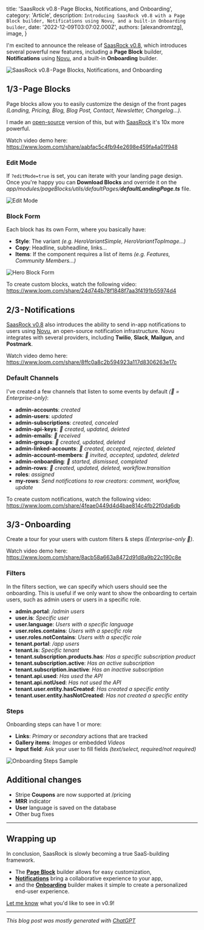 
  title: 'SaasRock v0.8 - Page Blocks, Notifications, and Onboarding',
  category: 'Article',
  description: `Introducing SaasRock v0.8 with a Page Block builder, Notifications using Novu, and a built-in Onboarding builder`,
  date: '2022-12-09T03:07:02.000Z',
  authors: [alexandromtzg],
  image,
}

I'm excited to announce the release of [SaasRock v0.8](https://saasrock.com/?ref=alexandro.dev&utm_content=v0-8-release), which introduces several powerful new features, including a **Page Block** builder, **Notifications** using [Novu](https://novu.co/?ref=saasrock.com), and a built-in **Onboarding** builder.

<img
  src={image}
  alt="SaasRock v0.8 - Page Blocks, Notifications, and Onboarding"
  className="w-full"
/>

<!--more-->

## 1/3 - Page Blocks

Page blocks allow you to easily customize the design of the front pages _(Landing, Pricing, Blog, Blog Post, Contact, Newsletter, Changelog…)_.

I made an [open-source](https://remix-page-blocks.vercel.app/) version of this, but with [SaasRock](https://saasrock.com/?ref=alexandro.dev&utm_content=v0-8-release) it's 10x more powerful.

Watch video demo here: https://www.loom.com/share/aabfac5c4fb94e2698e459fa4a01f948

### Edit Mode

If `?editMode=true` is set, you can iterate with your landing page design. Once you're happy you can **Download Blocks** and override it on the _app/modules/pageBlocks/utils/defaultPages/**defaultLandingPage.ts**_ file.

![Edit Mode](https://cdn-images-1.medium.com/max/1600/1*ixnpapfs01BVI2SAD9hMMw.png)

### Block Form

Each block has its own Form, where you basically have:

- **Style**: The variant _(e.g. HeroVariantSimple, HeroVariantTopImage…)_
- **Copy**: Headline, subheadline, links…
- **Items**: If the component requires a list of items _(e.g. Features, Community Members…)_

![Hero Block Form](https://cdn-images-1.medium.com/max/1600/1*OX9W1mSrfT8IwThpzk0SIA.png)

To create custom blocks, watch the following video: https://www.loom.com/share/24d744b78f1848f7aa3f4191b55974d4

## 2/3 - Notifications

[SaasRock v0.8](https://saasrock.com/?ref=alexandro.dev&utm_content=v0-8-release) also introduces the ability to send in-app notifications to users using [Novu](https://novu.co/?ref=saasrock.com), an open-source notification infrastructure. Novu integrates with several providers, including **Twilio**, **Slack**, **Mailgun**, and **Postmark**.

Watch video demo here: https://www.loom.com/share/8ffc0a8c2b594923a117d8306263e17c

### Default Channels

I've created a few channels that listen to some events by default _(🚀 = Enterprise-only)_:

- **admin-accounts**: _created_
- **admin-users**: _updated_
- **admin-subscriptions**: _created, canceled_
- **admin-api-keys**: _🚀 created, updated, deleted_
- **admin-emails**: _🚀 received_
- **admin-groups**: _🚀 created, updated, deleted_
- **admin-linked-accounts**: _🚀 created, accepted, rejected, deleted_
- **admin-account-members**: _🚀 invited, accepted, updated, deleted_
- **admin-onboarding**: _🚀 started, dismissed, completed_
- **admin-rows**: _🚀 created, updated, deleted, workflow.transition_
- **roles**: _assigned_
- **my-rows**: _Send notifications to row creators: comment, workflow, update_

To create custom notifications, watch the following video: https://www.loom.com/share/4feae0449d4d4bae814c4fb22f0da6db

## 3/3 - Onboarding

Create a tour for your users with custom filters & steps _(Enterprise-only 🚀)_.

Watch video demo here: https://www.loom.com/share/8acb58a663a8472d91d8a9b22c190c8e

### Filters

In the filters section, we can specify which users should see the onboarding. This is useful if we only want to show the onboarding to certain users, such as admin users or users in a specific role.

- **admin.portal**: _/admin users_
- **user.is**: _Specific user_
- **user.language**: _Users with a specific language_
- **user.roles.contains**: _Users with a specific role_
- **user.roles.notContains**: _Users with a specific role_
- **tenant.portal**: _/app users_
- **tenant.is**: _Specific tenant_
- **tenant.subscription.products.has**: _Has a specific subscription product_
- **tenant.subscription.active**: _Has an active subscription_
- **tenant.subscription.inactive**: _Has an inactive subscription_
- **tenant.api.used**: _Has used the API_
- **tenant.api.notUsed**: _Has not used the API_
- **tenant.user.entity.hasCreated**: _Has created a specific entity_
- **tenant.user.entity.hasNotCreated**: _Has not created a specific entity_

### Steps

Onboarding steps can have 1 or more:

- **Links**: _Primary_ or _secondary_ actions that are tracked
- **Gallery items**: _Images_ or embedded _Videos_
- **Input field**: Ask your user to fill fields _(text/select, required/not required)_

![Onboarding Steps Sample](https://cdn-images-1.medium.com/max/1600/1*of5iOsVmjAG2HzJNz4hr7g.png)

## Additional changes

- Stripe **Coupons** are now supported at /pricing
- **MRR** indicator
- **User** language is saved on the database
- Other bug fixes

---

## Wrapping up

In conclusion, SaasRock is slowly becoming a true SaaS-building framework.

- The **[Page Block](https://saasrock.com/docs/features/page-blocks?ref=alexandro.dev&utm_content=v0-8-release)** builder allows for easy customization,
- **[Notifications](https://saasrock.com/docs/features/notifications?ref=alexandro.dev&utm_content=v0-8-release)** bring a collaborative experience to your app,
- and the **[Onboarding](https://saasrock.com/docs/features/onboarding?ref=alexandro.dev&utm_content=v0-8-release)** builder makes it simple to create a personalized end-user experience.

[Let me know](https://twitter.com/AlexandroMtzG) what you'd like to see in v0.9!

---

_This blog post was mostly generated with [ChatGPT](https://chat.openai.com/)_
